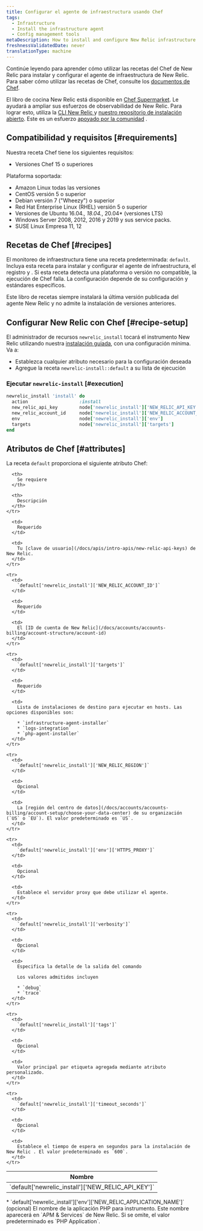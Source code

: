 ```yaml
---
title: Configurar el agente de infraestructura usando Chef
tags:
  - Infrastructure
  - Install the infrastructure agent
  - Config management tools
metaDescription: How to install and configure New Relic infrastructure monitoring using Chef.
freshnessValidatedDate: never
translationType: machine
---
```


Continúe leyendo para aprender cómo utilizar las recetas del Chef de New Relic para instalar y configurar el agente de infraestructura de New Relic. Para saber cómo utilizar las recetas de Chef, consulte los [documentos de Chef](https://www.chef.io/solutions/infrastructure-automation/).

El libro de cocina New Relic está disponible en [Chef Supermarket](https://supermarket.chef.io/cookbooks/newrelic-install). Le ayudará a ampliar sus esfuerzos de observabilidad de New Relic. Para lograr esto, utiliza la [CLI New Relic ](https://github.com/newrelic/newrelic-cli)y [nuestro repositorio de instalación abierto](https://github.com/newrelic/open-install-library). Este es un esfuerzo [apoyado por la comunidad](https://github.com/newrelic/chef-install) .

## Compatibilidad y requisitos [#requirements]

Nuestra receta Chef tiene los siguientes requisitos:

* Versiones Chef 15 o superiores

Plataforma soportada:

* Amazon Linux todas las versiones
* CentOS versión 5 o superior
* Debian versión 7 (&quot;Wheezy&quot;) o superior
* Red Hat Enterprise Linux (RHEL) versión 5 o superior
* Versiones de Ubuntu 16.04.*, 18.04.*, 20.04\* (versiones LTS)
* Windows Server 2008, 2012, 2016 y 2019 y sus service packs.
* SUSE Linux Empresa 11, 12

## Recetas de Chef [#recipes]

El monitoreo de infraestructura tiene una receta predeterminada: `default`. Incluya esta receta para instalar y configurar el agente de infraestructura, el registro y <InlinePopover type="apm" />. Si esta receta detecta una plataforma o versión no compatible, la ejecución de Chef falla. La configuración depende de su configuración y estándares específicos.

<Callout variant="important">
  Este libro de recetas siempre instalará la última versión publicada del agente New Relic y no admite la instalación de versiones anteriores.
</Callout>

## Configurar New Relic con Chef [#recipe-setup]

El administrador de recursos `newrelic_install` tocará el instrumento New Relic utilizando nuestra [instalación guiada](https://one.newrelic.com/marketplace/install-data-source?state=54fb0241-f38f-ac22-f941-6566d771b6f4), con una configuración mínima. Va a:

* Establezca cualquier atributo necesario para la configuración deseada
* Agregue la receta `newrelic-install::default` a su lista de ejecución

### Ejecutar `newrelic-install` [#execution]

```ruby
newrelic_install 'install' do
  action                   :install
  new_relic_api_key        node['newrelic_install']['NEW_RELIC_API_KEY']
  new_relic_account_id     node['newrelic_install']['NEW_RELIC_ACCOUNT_ID']
  env                      node['newrelic_install']['env']
  targets                  node['newrelic_install']['targets']
end
```

## Atributos de Chef [#attributes]

La receta `default` proporciona el siguiente atributo Chef:

<table>
  <thead>
    <tr>
      <th style={{ width: "300px" }}>
        Nombre
      </th>

      <th>
        Se requiere
      </th>

      <th>
        Descripción
      </th>
    </tr>
  </thead>

  <tbody>
    <tr>
      <td>
        `default['newrelic_install']['NEW_RELIC_API_KEY']`
      </td>

      <td>
        Requerido
      </td>

      <td>
        Tu [clave de usuario](/docs/apis/intro-apis/new-relic-api-keys) de New Relic.
      </td>
    </tr>

    <tr>
      <td>
        `default['newrelic_install']['NEW_RELIC_ACCOUNT_ID']`
      </td>

      <td>
        Requerido
      </td>

      <td>
        El [ID de cuenta de New Relic](/docs/accounts/accounts-billing/account-structure/account-id)
      </td>
    </tr>

    <tr>
      <td>
        `default['newrelic_install']['targets']`
      </td>

      <td>
        Requerido
      </td>

      <td>
        Lista de instalaciones de destino para ejecutar en hosts. Las opciones disponibles son:

        * `infrastructure-agent-installer`
        * `logs-integration`
        * `php-agent-installer`
      </td>
    </tr>

    <tr>
      <td>
        `default['newrelic_install']['NEW_RELIC_REGION']`
      </td>

      <td>
        Opcional
      </td>

      <td>
        La [región del centro de datos](/docs/accounts/accounts-billing/account-setup/choose-your-data-center) de su organización (`US` o `EU`). El valor predeterminado es `US`.
      </td>
    </tr>

    <tr>
      <td>
        `default['newrelic_install']['env']['HTTPS_PROXY']`
      </td>

      <td>
        Opcional
      </td>

      <td>
        Establece el servidor proxy que debe utilizar el agente.
      </td>
    </tr>

    <tr>
      <td>
        `default['newrelic_install']['verbosity']`
      </td>

      <td>
        Opcional
      </td>

      <td>
        Especifica la detalle de la salida del comando

        Los valores admitidos incluyen

        * `debug`
        * `trace`
      </td>
    </tr>

    <tr>
      <td>
        `default['newrelic_install']['tags']`
      </td>

      <td>
        Opcional
      </td>

      <td>
        Valor principal par etiqueta agregada mediante atributo personalizado.
      </td>
    </tr>

    <tr>
      <td>
        `default['newrelic_install']['timeout_seconds']`
      </td>

      <td>
        Opcional
      </td>

      <td>
        Establece el tiempo de espera en segundos para la instalación de New Relic . El valor predeterminado es `600`.
      </td>
    </tr>
  </tbody>
</table>

<CollapserGroup>
  <Collapser id="environment-vars" title="Agente PHP">
    * `default['newrelic_install']['env']['NEW_RELIC_APPLICATION_NAME']` (opcional) El nombre de la aplicación PHP para instrumento. Este nombre aparecerá en `APM & Services` de New Relic. Si se omite, el valor predeterminado es `PHP Application`.
  </Collapser>
</CollapserGroup>